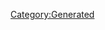 {{Texts/Music
 |ID=146
 |MusicName=つらみ現在進行形
 |OfficialName=つらみ現在進行形
 |VocalName=ワルキューレ　美雲ΔJUNNA フレイアΔ鈴木みのり カナメΔ安野希世乃 レイナΔ東山奈央 マキナΔ西田望見
 |VocalNameLF=ワルキューレ　美雲ΔJUNNA　フレイアΔ鈴木みのり
カナメΔ安野希世乃　レイナΔ東山奈央　マキナΔ西田望見
 |Description=作品：劇場版マクロスΔ 絶対LIVE!!!!!!

歌手：ワルキューレ
　　　美雲ΔJUNNA　フレイアΔ鈴木みのり
　　　カナメΔ安野希世乃　レイナΔ東山奈央
　　　マキナΔ西田望見

作詞：堂島孝平
作曲：櫻澤ヒカル
 |BuyURL=https://recochoku.jp/song/S1012579857/single?ds=1018736694
 |StoryDesc=
 |StoryTitle=
 |BannerId=0
 |AnmStoreURL=
}}
[[Category:Generated]]
